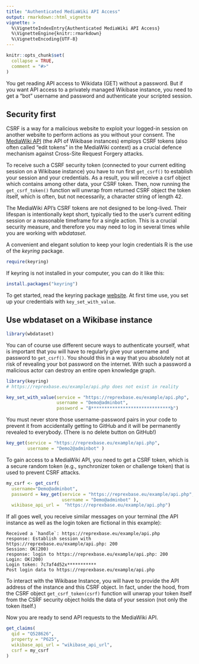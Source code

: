```yaml
---
title: "Authenticated MediaWiki API Access"
output: rmarkdown::html_vignette
vignette: >
  %\VignetteIndexEntry{Authenticated MediaWiki API Access}
  %\VignetteEngine{knitr::rmarkdown}
  %\VignetteEncoding{UTF-8}
---
```


```r
knitr::opts_chunk$set(
  collapse = TRUE,
  comment = "#>"
)
```

You get reading API access to Wikidata (GET) without a password. But if you want API access to a privately managed Wikibase instance, you need to get a "bot" username and password and authenticate your scripted session.

## Security first

CSRF is a way for a malicious website to exploit your logged-in session on another website to perform actions as you without your consent. The [MediaWiki API](https://www.mediawiki.org/wiki/API:Main_page) (the API of Wikibase instances) employs CSRF tokens (also often called "edit tokens" in the MediaWiki context) as a crucial defence mechanism against Cross-Site Request Forgery attacks.

To receive such a CSRF security token (connected to your current editing session on a Wikibase instance) you have to run first `get_csrf()` to establish your session and your credentials. As a result, you will receive a csrf object which contains among other data, your CSRF token. Then, now running the `get_csrf_token()` function will unwrap from returned CSRF object the token itself, which is often, but not necessarily, a character string of length 42.

The MediaWiki API's CSRF tokens are not designed to be long-lived. Their lifespan is intentionally kept short, typically tied to the user's current editing session or a reasonable timeframe for a single action. This is a crucial security measure, and therefore you may need to log in several times while you are working with *wbdataset*.

A convenient and elegant solution to keep your login credentials R is the use of the *keyring* package. 

```r
require(keyring)
```

If keyring is not installed in your computer, you can do it like this: 

```r
install.packages("keyring")
```

To get started, read the keyring package [website](https://keyring.r-lib.org/).
At first time use, you set up your credentials with `key_set_with_value`.

## Use wbdataset on a Wikibase instance

```r
library(wbdataset)
```

You can of course use different secure ways to authenticate yourself, what is important that you will have to regularly give your username and password to `get_csrf()`. You should this in a way that you absolutely not at risk of revealing your bot password on the internet. With such a password a malicious actor can destroy an entire open knowledge graph.

```r
library(keyring)
# https://reprexbase.eu/example/api.php does not exist in reality

key_set_with_value(service = "https://reprexbase.eu/example/api.php", 
                   username = "Demo@adminbot",
                   password = "8******************************b")
```

You must never store those username-password pairs in your code to prevent it from accidentally getting to GitHub and it will be permanently revealed to everybody.  (There is no delete button on GitHub!)

```r
key_get(service = "https://reprexbase.eu/example/api.php", 
        username = "Demo2@adminbot" )
```



To gain access to a MediaWiki API, you need to get a CSRF token, which is a secure random token (e.g., synchronizer token or challenge token) that is used to prevent CSRF attacks.


```r
my_csrf <- get_csrf(
  username="Demo@adminbot",
  password = key_get(service = "https://reprexbase.eu/example/api.php",
                     username = "Demo@adminbot" ),
  wikibase_api_url =  "https://reprexbase.eu/example/api.php")
```

If all goes well, you receive similar messages on your terminal (the API instance as well as the login token are fictional in this example):

```
Received a `handle`: https://reprexbase.eu/example/api.php
response: Establish session with https://reprexbase.eu/example/api.php: 200
Session: OK(200)
response: login to https://reprexbase.eu/example/api.php: 200
Login: OK(200)
Login token: 7c7af4d52x***********
Post login data to https://reprexbase.eu/example/api.php
```

To interact with the Wikibase Instance, you will have to provide the API address of the instance and this CSRF object. In fact, under the hood, from the CSRF object `get_csrf_token(csrf)` function will unwrap your token itself from the CSRF security object holds the data of your session (not only the token itself.)

Now you are ready to send API requests to the MediaWiki API.

```r
get_claims(
  qid = "Q528626",
  property = "P625",
  wikibase_api_url = "wikibase_api_url",
  csrf = my_csrf
)
```

